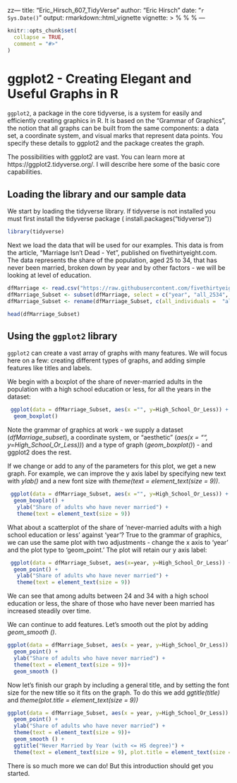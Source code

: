 zz---
title: "Eric_Hirsch_607_TidyVerse"
author: "Eric Hirsch"
date: "`r Sys.Date()`"
output: rmarkdown::html_vignette
vignette: >
  %\VignetteIndexEntry{Vignette Title}
  %\VignetteEngine{knitr::rmarkdown}
  %\VignetteEncoding{UTF-8}
---

```r
knitr::opts_chunk$set(
  collapse = TRUE,
  comment = "#>"
)
```

# ggplot2 - Creating Elegant and Useful Graphs in R

`ggplot2`, a package in the core tidyverse, is a system for easily and efficiently creating graphics in R. It is based on the "Grammar of Graphics", the notion that all graphs can be built from the same components: a data set, a coordinate system, and visual marks that represent data points. You specify these details to ggplot2 and the package creates the graph.

The possibilities with ggplot2 are vast.  You can learn more at https://ggplot2.tidyverse.org/.  I will describe here some of the basic core capabilities.


## Loading the library and our sample data

We start by loading the tidyverse library.  If tidyverse is not installed you must first install the tidyverse package ( install.packages("tidyverse"))
```r
library(tidyverse)
```

Next we load the data that will be used for our examples. This data is from the article, "Marriage Isn't Dead - Yet", published on fivethirtyeight.com.  The data represents the share of the population, aged 25 to 34, that has never been married, broken down by year and by other factors - we will be looking at level of education.

```r
dfMarriage <- read.csv("https://raw.githubusercontent.com/fivethirtyeight/data/master//marriage/both_sexes.csv", header= TRUE)
dfMarriage_Subset <- subset(dfMarriage, select = c("year", "all_2534", "HS_2534", "SC_2534", "BAo_2534", "GD_2534"))
dfMarriage_Subset <- rename(dfMarriage_Subset, c(all_individuals =  "all_2534", High_School_Or_Less = "HS_2534", Some_College = "SC_2534", Bachelors_NoGradDegree="BAo_2534", Graduate_Degree="GD_2534"))

head(dfMarriage_Subset)
```

## Using the `ggplot2` library
`ggplot2` can create a vast array of graphs with many features. We will focus here on a few: creating different types of graphs, and adding simple features like titles and labels.


We begin with a boxplot of the share of never-married adults in the population with a high school education or less, for all the years in the dataset:
 
```r
 ggplot(data = dfMarriage_Subset, aes(x ="", y=High_School_Or_Less)) +
  geom_boxplot()
```

Note the grammar of graphics at work - we supply a dataset (*dfMarriage_subset*), a coordinate system, or "aesthetic" (*aes(x = "", y=High_School_Or_Less))*) and a type of graph (*geom_boxplot()*) - and ggplot2 does the rest.

If we change or add to any of the parameters for this plot, we get a new graph.  For example, we can improve the y axis label by specifying new text with *ylab()* and a new font size with *theme(text = element_text(size = 9))*.

```r
 ggplot(data = dfMarriage_Subset, aes(x ="", y=High_School_Or_Less)) +
  geom_boxplot() +
   ylab("Share of adults who have never married") +
   theme(text = element_text(size = 9))
```

What about a scatterplot of the share of 'never-married adults with a high school education or less' against 'year'? True to the grammar of graphics, we can use the same plot with two adjustments - change the x axis to 'year' and the plot type to 'geom_point.'  The plot will retain our y axis label:

```r
 ggplot(data = dfMarriage_Subset, aes(x=year, y=High_School_Or_Less)) +
  geom_point() +
   ylab("Share of adults who have never married") +
   theme(text = element_text(size = 9))
```

We can see that among adults between 24 and 34 with a high school education or less, the share of those who have never been married has increased steadily over time. 

We can continue to add features.  Let's smooth out the plot by adding *geom_smooth ()*.

```r
ggplot(data = dfMarriage_Subset, aes(x = year, y=High_School_Or_Less)) +
  geom_point() + 
  ylab("Share of adults who have never married") +
  theme(text = element_text(size = 9))+
  geom_smooth ()
```

Now let's finish our graph by including a general title, and by setting the font size for the new title so it fits on the graph.  To do this we add *ggtitle(title)* and *theme(plot.title = element_text(size = 9))*


```r
ggplot(data = dfMarriage_Subset, aes(x = year, y=High_School_Or_Less)) +
  geom_point() + 
  ylab("Share of adults who have never married") +
  theme(text = element_text(size = 9))+
  geom_smooth () +
  ggtitle("Never Married by Year (with <= HS degree)") +
  theme(text = element_text(size = 9), plot.title = element_text(size = 9))
```

There is so much more we can do!  But this introduction should get you started.
 